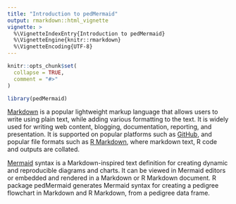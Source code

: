```yaml
---
title: "Introduction to pedMermaid"
output: rmarkdown::html_vignette
vignette: >
  %\VignetteIndexEntry{Introduction to pedMermaid}
  %\VignetteEngine{knitr::rmarkdown}
  %\VignetteEncoding{UTF-8}
---
```


```r
knitr::opts_chunk$set(
  collapse = TRUE,
  comment = "#>"
)
```

```r
library(pedMermaid)
```

[Markdown](https://www.markdownguide.org/) is a popular lightweight markup language that allows users to write using plain text, while adding various formatting to the text.
It is widely used for writing web content, blogging, documentation, reporting, and presentation.
It is supported on popular platforms such as [GitHub](https://github.com/), and popular file formats such as [R Markdown](https://rmarkdown.rstudio.com/), where markdown text, R code and outputs are collated.

[Mermaid](https://mermaid.js.org/) syntax is a Markdown-inspired text definition for creating dynamic and reproducible diagrams and charts.
It can be viewed in Mermaid editors or embedded and rendered in a Markdown or R Markdown document.
R package pedMermaid generates Mermaid syntax for creating a pedigree flowchart in Markdown and R Markdown, from a pedigree data frame.
